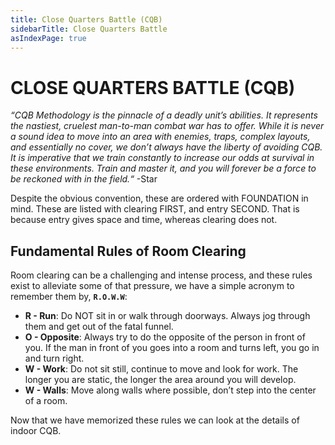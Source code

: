 ```yaml
---
title: Close Quarters Battle (CQB)
sidebarTitle: Close Quarters Battle
asIndexPage: true
---
```



# CLOSE QUARTERS BATTLE (CQB)

*“CQB Methodology is the pinnacle of a deadly unit’s abilities. It represents the nastiest, cruelest man-to-man combat war has to offer. While it is never a sound idea to move into an area with enemies, traps, complex layouts, and essentially no cover, we don’t always have the liberty of avoiding CQB. It is imperative that we train constantly to increase our odds at survival in these environments.  Train and master it, and you will forever be a force to be reckoned with in the field.“*  -Star

Despite the obvious convention, these are ordered with FOUNDATION in mind. These are listed with clearing FIRST, and entry SECOND. That is because entry gives space and time, whereas clearing does not.

## Fundamental Rules of Room Clearing
Room clearing can be a challenging and intense process, and these rules exist to alleviate some of that pressure, we have a simple acronym to remember them by, **`R.O.W.W`**:
- **R - Run**: Do NOT sit in or walk through doorways. Always jog through them and get out of the fatal funnel.
- **O - Opposite**: Always try to do the opposite of the person in front of you. If the man in front of you goes into a room and turns left, you go in and turn right.
- **W - Work**: Do not sit still, continue to move and look for work. The longer you are static, the longer the area around you will develop.
- **W - Walls**: Move along walls where possible, don’t step into the center of a room.

Now that we have memorized these rules we can look at the details of indoor CQB.